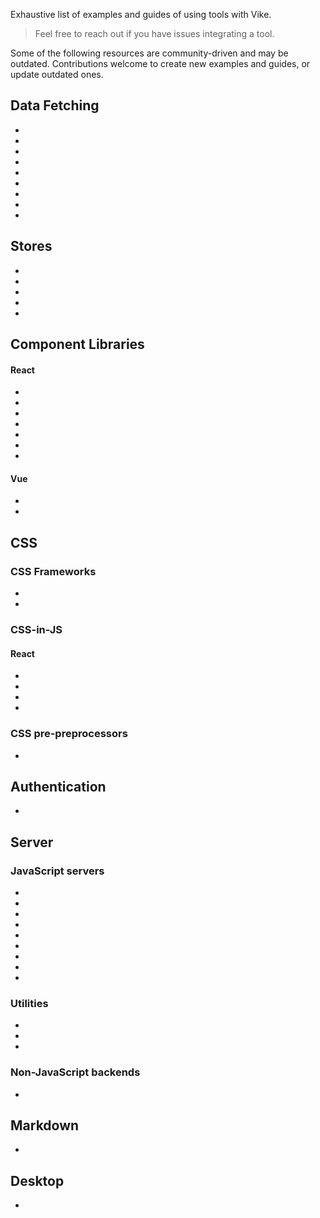 
Exhaustive list of examples and guides of using tools with Vike.

> <Link href="/faq#how-can-i-reach-out-for-help">Feel free to reach out</Link> if you have issues integrating a tool.

<Warning>
  Some of the following resources are community-driven and may be outdated.
</Warning>

<Contribution>
Contributions welcome to create new examples and guides, or update outdated ones.
</Contribution>


## Data Fetching

- <Link href="/telefunc" />
- <Link href="/tRPC" />
- <Link href="/tanstack-query" />
- <Link href="/apollo-graphql" />
- <Link href="/relay" />
- <Link href="/urql" />
- <Link href="/grpc" />
- <Link href="/socket-io" />
- <Link href="/vue-query" />


## Stores

- <Link href="/redux" />
- <Link href="/pinia" />
- <Link href="/vuex" />
- <Link href="/effector" />
- <Link href="/pullstate" />


## Component Libraries

#### React

- <Link href="/daisyui" />
- <Link href="/mui" />
- <Link href="/mantine" />
- <Link href="/grommet" />
- <Link href="/nextui" />
- <Link href="/primereact" />
- <Link href="/antd" />

#### Vue

- <Link href="/vuetify" />
- <Link href="/naive-ui" />


## CSS

### CSS Frameworks

- <Link href="/tailwind-css" />
- <Link href="/bootstrap" />

### CSS-in-JS

#### React

- <Link href="/compiled" />
- <Link href="/styled-components" />
- <Link href="/styled-jsx" />
- <Link href="/panda-css" />

### CSS pre-preprocessors

- <Link href="/sass" />


## Authentication

- <Link href="/Auth.js" />


## Server

### JavaScript servers

- <Link href="/express" />
- <Link href="/hono" />
- <Link href="/deno" />
- <Link href="/fastify" />
- <Link href="/nitro" />
- <Link href="/h3" />
- <Link href="/koa" />
- <Link href="/hapi" />
- <Link href="/hattip" />

### Utilities

- <Link href="/PM2" />
- <Link href="/nginx" />
- <Link href="/firebase" />


### Non-JavaScript backends

- <Link href="/ruby-on-rails" />

## Markdown

- <Link href="/MDXEditor" />

## Desktop

- <Link href="/tauri" />
